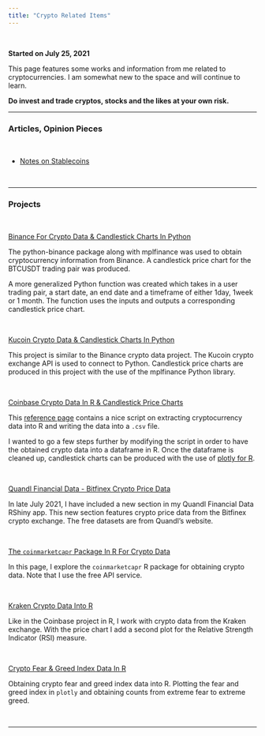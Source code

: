 ```yaml
---
title: "Crypto Related Items"
---
```


&nbsp;

**Started on July 25, 2021**

This page features some works and information from me related to cryptocurrencies. I am somewhat new to the space and will continue to learn. 

**Do invest and trade cryptos, stocks and the likes at your own risk.**

---

### Articles, Opinion Pieces

&nbsp;

* [Notes on Stablecoins](./stableCoins_notes.html)


&nbsp;

---

### Projects

&nbsp;

[Binance For Crypto Data & Candlestick Charts In Python](https://github.com/dk81/jupyterNotebook/blob/master/binance_crypto_data.ipynb)

The python-binance package along with mplfinance was used to obtain cryptocurrency information from Binance. A candlestick price chart for the BTCUSDT trading pair was produced. 

A more generalized Python function was created which takes in a user trading pair, a start date, an end date and a timeframe of either 1day, 1week or 1 month. The function uses the inputs and outputs a corresponding candlestick price chart.

&nbsp;

[Kucoin Crypto Data & Candlestick Charts In Python](https://github.com/dk81/jupyterNotebook/blob/master/kucoin_crypto_python.ipynb)

This project is similar to the Binance crypto data project. The Kucoin crypto exchange API is used to connect to Python. Candlestick price charts are produced in this project with the use of the mplfinance Python library.

&nbsp;

[Coinbase Crypto Data In R & Candlestick Price Charts](./Rcoinbase_candlestickCharts.html)

This [reference page](https://www.cryptodatadownload.com/blog/how-to-download-coinbase-price-data-R.html) contains a nice script on extracting cryptocurrency data into R and writing the data into a `.csv` file. 

I wanted to go a few steps further by modifying the script in order to have the obtained crypto data into a dataframe in R. Once the dataframe is cleaned up, candlestick charts can be produced with the use of [plotly for R](https://plotly.com/r/candlestick-charts/).

&nbsp;

[Quandl Financial Data - Bitfinex Crypto Price Data](https://dkmathstats.shinyapps.io/quandl_financedata_app/)

In late July 2021, I have included a new section in my Quandl Financial Data RShiny app. This new section features crypto price data from the Bitfinex crypto exchange. The free datasets are from Quandl's website. 

&nbsp;

[The `coinmarketcapr` Package In R For Crypto Data](./coinmarketcap_Rpage.html)

In this page, I explore the `coinmarketcapr` R package for obtaining crypto data. Note that I use the free API service.

&nbsp;

[Kraken Crypto Data Into R](./RKraken_cryptopriceCharts.html)

Like in the Coinbase project in R, I work with crypto data from the Kraken exchange. With the price chart I add a second plot for the Relative Strength Indicator (RSI) measure.

&nbsp;

[Crypto Fear & Greed Index Data In R](./feargreed_crypto.html)

Obtaining crypto fear and greed index data into R. Plotting the fear and greed index in `plotly` and obtaining counts from extreme fear to extreme greed.

&nbsp;

---





&nbsp;
